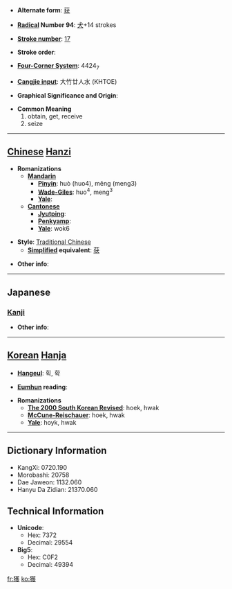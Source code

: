 * '''Alternate form''': [[获]]

* '''[[Wiktionary:Chinese radical index| Radical]] Number 94''': [[Wiktionary:Chinese radical index 犬|犬]]+14 strokes

* '''[[Wiktionary:Chinese total strokes index|Stroke number]]''': [[Wiktionary:Chinese total strokes index 17|17]]

* '''Stroke order''': 

* '''[[Wiktionary:Chinese four corner index|Four-Corner System]]''': 4424<sub>7</sub>

* '''[[Wiktionary:Chinese Cangjie index|Cangjie input]]''': 大竹廿人水 (KHTOE)

* '''Graphical Significance and Origin''': 

* '''Common Meaning'''
*#obtain, get, receive
*# seize


----

== [[Chinese]] [[Hanzi]] ==

* '''Romanizations'''
** '''[[Mandarin]]'''
*** '''[[Pinyin]]''': huò (huo4), měng (meng3)
*** '''[[Wade-Giles]]''': huo<sup>4</sup>, meng<sup>3</sup>
*** '''[[Yale]]''': 
** '''[[Cantonese]]'''
*** '''[[Jyutping]]''':
*** '''[[Penkyamp]]''': 
*** '''[[Yale]]''': wok6

* '''Style''': [[Traditional Chinese]] 
** '''[[Simplified Chinese|Simplified]] equivalent''': [[获]]

* '''Other info''': 

----

==Japanese==
===[[Kanji]]===
{{kanji|on readings=[[かく]] (kaku)
|kun readings=[[える]] (eru)
}}

* '''Other info''':  

----

== [[Korean]] [[Hanja]] ==

* '''[[Hangeul]]''': 획, 확

* '''[[Eumhun]] reading''': 

* '''Romanizations'''
** '''[[The 2000 South Korean Revised Romanization|The 2000 South Korean Revised]]''': hoek, hwak
** '''[[McCune-Reischauer]]''': hoek, hwak
** '''[[Yale]]''': hoyk, hwak

----

== Dictionary Information ==

* KangXi: 0720.190
* Morobashi: 20758
* Dae Jaweon: 1132.060
* Hanyu Da Zidian: 21370.060

== Technical Information ==

* '''Unicode''':
** Hex: 7372
** Decimal: 29554
* '''Big5''':
** Hex: C0F2
** Decimal: 49394

[[fr:獲]]
[[ko:獲]]